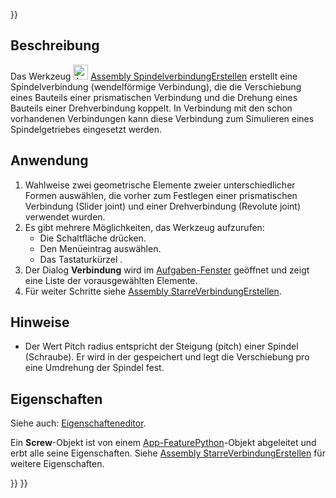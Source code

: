 <languages/>

{{UnfinishedDocu{{#translation:}}}}

{{Docnav/de
|[[Assembly_CreateJointRackPinion/de|ZahnstangeRitzelVerbindungErstellen]]
|[[Assembly_CreateJointGears/de|ZahnradverbindungErstellen]]
|[[Assembly_Workbench/de|Assembly]]
|IconL=Assembly_CreateJointRackPinion.svg
|IconR=Assembly_CreateJointGears.svg
|IconC=Workbench_Assembly.svg
}}

{{GuiCommand/de
|Name=Assembly CreateJointScrew
|Name/de=Assembly SpindelverbindungErstellen
|MenuLocation=Assembly → Schraubverbindung
|Workbenches=[[Assembly_Workbench/de|Assembly]]
|Shortcut={{KEY|W}}
|Version=1.0
|SeeAlso=
}}

<span id="Description"></span>
==Beschreibung==

Das Werkzeug [[Image:Assembly_CreateJointScrew.svg|24px]] [[Assembly_CreateJointScrew/de|Assembly SpindelverbindungErstellen]] erstellt eine Spindelverbindung (wendelförmige Verbindung), die die Verschiebung eines Bauteils einer prismatischen Verbindung und die Drehung eines Bauteils einer Drehverbindung koppelt. In Verbindung mit den schon vorhandenen Verbindungen kann diese Verbindung zum Simulieren eines Spindelgetriebes eingesetzt werden.

<span id="Usage"></span>
==Anwendung==

# Wahlweise zwei geometrische Elemente zweier unterschiedlicher Formen auswählen, die vorher zum Festlegen einer prismatischen Verbindung (Slider joint) und einer Drehverbindung (Revolute joint) verwendet wurden.
# Es gibt mehrere Möglichkeiten, das Werkzeug aufzurufen:
#* Die Schaltfläche {{Button|[[Image:Assembly_CreateJointScrew.svg|16px]] [[Assembly_CreateJointScrew/de|Spindelverbindung]]}} drücken.
#* Den Menüeintrag {{MenuCommand|Assembly → [[Image:Assembly_CreateJointScrew.svg|16px]] Spindelverbindung}} auswählen.
#* Das Tastaturkürzel {{KEY|W}}.
# Der Dialog '''Verbindung''' wird im [[Task_panel/de|Aufgaben-Fenster]] geöffnet und zeigt eine Liste der vorausgewählten Elemente.
# Für weiter Schritte siehe [[Assembly_CreateJointFixed/de#Anwendung|Assembly StarreVerbindungErstellen]].

<span id="Notes"></span>
==Hinweise==

* Der Wert Pitch radius entspricht der Steigung (pitch) einer Spindel (Schraube). Er wird in der {{PropertyData/de|Distance}} gespeichert und legt die Verschiebung pro eine Umdrehung der Spindel fest. 

<span id="Properties"></span>
==Eigenschaften==

Siehe auch: [[Property_editor/de|Eigenschafteneditor]].

Ein '''Screw'''-Objekt ist von einem [[App_FeaturePython/de|App-FeaturePython]]-Objekt abgeleitet und erbt alle seine Eigenschaften. Siehe [[Assembly_CreateJointFixed/de#Eigenschaften|Assembly StarreVerbindungErstellen]] für weitere Eigenschaften.


{{Docnav/de
|[[Assembly_CreateJointRackPinion/de|ZahnstangeRitzelVerbindungErstellen]]
|[[Assembly_CreateJointGears/de|ZahnradverbindungErstellen]]
|[[Assembly_Workbench/de|Assembly]]
|IconL=Assembly_CreateJointRackPinion.svg
|IconR=Assembly_CreateJointGears.svg
|IconC=Workbench_Assembly.svg
}}

{{Assembly_Tools_navi{{#translation:}}}}
{{Userdocnavi{{#translation:}}}}